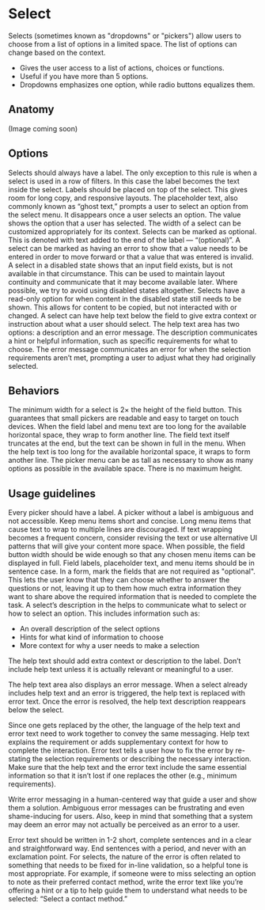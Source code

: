 # Select

Selects (sometimes known as "dropdowns" or "pickers") allow users to choose from a list of options in a limited space.
The list of options can change based on the context.

<AssetLinks>
  <AssetLink href="https://react.fabric-ds.io/select" />
  <AssetLink href="https://vue.fabric-ds.io/forms" />
</AssetLinks>

<TableOfContents />

- Gives the user access to a list of actions, choices or functions.
- Useful if you have more than 5 options.
- Dropdowns emphasizes one option, while radio buttons equalizes them.

## Anatomy

(Image coming soon)

## Options

<Guideline title="Label" image="select-options-label.svg">
  Selects should always have a label. The only exception to this rule is when a select is used in a row of filters. In
  this case the label becomes the text inside the select.
</Guideline>

<Guideline title="Label-position" image="select-options-label-position.svg">
  Labels should be placed on top of the select. This gives room for long copy, and responsive layouts.
</Guideline>

<Guideline title="Placeholder" image="select-options-placeholder.svg">
  The placeholder text, also commonly known as “ghost text,” prompts a user to select an option from the select menu. It
  disappears once a user selects an option.
</Guideline>

<Guideline title="Value" image="select-options-value.svg">
  The value shows the option that a user has selected.
</Guideline>

<Guideline title="Width" image="select-options-width.svg">
  The width of a select can be customized appropriately for its context.
</Guideline>

<Guideline title="Optional" image="select-options-optional.svg">
  Selects can be marked as optional. This is denoted with text added to the end of the label — “(optional)”.
</Guideline>

<Guideline title="Error" image="select-options-error.svg">
  A select can be marked as having an error to show that a value needs to be entered in order to move forward or that a
  value that was entered is invalid.
</Guideline>

<Guideline title="Disabled" image="select-options-disabled.svg">
  A select in a disabled state shows that an input field exists, but is not available in that circumstance. This can be
  used to maintain layout continuity and communicate that it may become available later. Where possible, we try to avoid
  using disabled states altogether.
</Guideline>

<Guideline title="Read-only" image="select-options-read-only.svg">
  Selects have a read-only option for when content in the disabled state still needs to be shown. This allows for
  content to be copied, but not interacted with or changed.
</Guideline>

<Guideline title="Help text" image="select-options-help-text.svg">
  A select can have help text below the field to give extra context or instruction about what a user should select. The
  help text area has two options: a description and an error message. The description communicates a hint or helpful
  information, such as specific requirements for what to choose. The error message communicates an error for when the
  selection requirements aren’t met, prompting a user to adjust what they had originally selected.
</Guideline>

## Behaviors

<Guideline title="Minimum width" image="select-behaviors-minimum-width.svg">
  The minimum width for a select is 2× the height of the field button. This guarantees that small pickers are readable
  and easy to target on touch devices.
</Guideline>

<Guideline title="Text overflow" image="select-behaviors-text-overflow.svg">
  When the field label and menu text are too long for the available horizontal space, they wrap to form another line.
  The field text itself truncates at the end, but the text can be shown in full in the menu.
</Guideline>

<Guideline title="Help text overflow" image="select-behaviors-help-text-overflow.svg">
  When the help text is too long for the available horizontal space, it wraps to form another line.
</Guideline>

<Guideline title="Menu height" image="select-behaviors-menu-height.svg">
  The picker menu can be as tall as necessary to show as many options as possible in the available space. There is no
  maximum height.
</Guideline>

## Usage guidelines

<Guideline title="Include a label" image="select-usage-guidelines-1-do.svg" good>
  Every picker should have a label. A picker without a label is ambiguous and not accessible.
</Guideline>
<Guideline image="select-usage-guidelines-1-dont.svg" bad></Guideline>

<Guideline title="Keep menu items concise" image="select-usage-guidelines-2-do.svg" good>
  Keep menu items short and concise. Long menu items that cause text to wrap to multiple lines are discouraged. If text
  wrapping becomes a frequent concern, consider revising the text or use alternative UI patterns that will give your
  content more space.
</Guideline>
<Guideline image="select-usage-guidelines-2-dont.svg" bad></Guideline>

<Guideline title="Choose an appropriate width" image="select-usage-guidelines-3-do.svg" good>
  When possible, the field button width should be wide enough so that any chosen menu items can be displayed in full.
</Guideline>
<Guideline image="select-usage-guidelines-3-dont.svg" bad></Guideline>

<Guideline title="Follow capitalization rules" image="select-usage-guidelines-4-do.svg" good>
  Field labels, placeholder text, and menu items should be in sentence case.
</Guideline>
<Guideline image="select-usage-guidelines-4-dont.svg" bad></Guideline>

<Guideline title="Mark fields that are not required as optional" image="select-usage-guidelines-5-do.svg" good>
  In a form, mark the fields that are not required as "optional". This lets the user know that they can choose whether
  to answer the questions or not, leaving it up to them how much extra information they want to share above the required
  information that is needed to complete the task.
</Guideline>
<Guideline image="select-usage-guidelines-5-dont.svg" bad></Guideline>

<Guideline title="Use help text to show context" image="select-usage-guidelines-6-do.svg" good>
  A select’s description in the helps to communicate what to select or how to select an option. This includes information such as:

- An overall description of the select options
- Hints for what kind of information to choose
- More context for why a user needs to make a selection

The help text should add extra context or description to the label. Don’t include help text unless it is actually
relevant or meaningful to a user.

</Guideline>
<Guideline image="select-usage-guidelines-6-dont.svg" bad></Guideline>

<Guideline title="Switch help text with error text" image="select-usage-guidelines-7-do.svg" good>
  The help text area also displays an error message. When a select already includes help text and an error is triggered, the help text is replaced with error text. Once the error is resolved, the help text description reappears below the select.

Since one gets replaced by the other, the language of the help text and error text need to work together to convey the
same messaging. Help text explains the requirement or adds supplementary context for how to complete the interaction.
Error text tells a user how to fix the error by re-stating the selection requirements or describing the necessary
interaction. Make sure that the help text and the error text include the same essential information so that it isn’t
lost if one replaces the other (e.g., minimum requirements).

</Guideline>
<Guideline image="select-usage-guidelines-7-dont.svg" bad></Guideline>

<Guideline title="Write error text that shows a solution" image="select-usage-guidelines-8-do.svg" good>
  Write error messaging in a human-centered way that guide a user and show them a solution. Ambiguous error messages can be frustrating and even shame-inducing for users. Also, keep in mind that something that a system may deem an error may not actually be perceived as an error to a user.

Error text should be written in 1-2 short, complete sentences and in a clear and straightforward way. End sentences with
a period, and never with an exclamation point. For selects, the nature of the error is often related to something that
needs to be fixed for in-line validation, so a helpful tone is most appropriate. For example, if someone were to miss
selecting an option to note as their preferred contact method, write the error text like you’re offering a hint or a tip
to help guide them to understand what needs to be selected: “Select a contact method.”

</Guideline>
<Guideline image="select-usage-guidelines-8-dont.svg" bad></Guideline>
